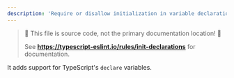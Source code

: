 ---
description: 'Require or disallow initialization in variable declarations.'
---


> 🛑 This file is source code, not the primary documentation location! 🛑
>
> See **https://typescript-eslint.io/rules/init-declarations** for documentation.

It adds support for TypeScript's `declare` variables.
